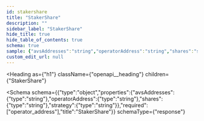```yaml
---
id: stakershare
title: "StakerShare"
description: ""
sidebar_label: "StakerShare"
hide_title: true
hide_table_of_contents: true
schema: true
sample: {"avsAddresses":"string","operatorAddress":"string","shares":"string","strategy":"string"}
custom_edit_url: null
---
```



<Heading
  as={"h1"}
  className={"openapi__heading"}
  children={"StakerShare"}
>
</Heading>





<Schema
  schema={{"type":"object","properties":{"avsAddresses":{"type":"string"},"operatorAddress":{"type":"string"},"shares":{"type":"string"},"strategy":{"type":"string"}},"required":["operator_address"],"title":"StakerShare"}}
  schemaType={"response"}
>
  
</Schema>
            